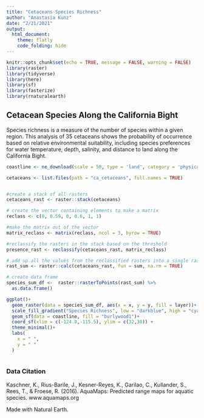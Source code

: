 ```yaml
---
title: "Cetaceans Species Richness"
author: "Anastasia Kunz"
date: "2/21/2021"
output: 
  html_document:
    theme: flatly
    code_folding: hide 
---
```



```r
knitr::opts_chunk$set(echo = TRUE, message = FALSE, warning = FALSE)
library(raster)
library(tidyverse)
library(here)
library(sf)
library(fasterize)
library(rnaturalearth)

```


## Cetacean Species Along the California Bight

Species richness is a measure of the number of species within a given region. This analysis of 35 cetaceans shows the probability of occurrence based on relative environmental suitability, including species preferences for water temperature, depth, salinity, and distance to land along the California Bight. 


```r
coastline <- ne_download(scale = 50, type = 'land', category = 'physical', returnclass = "sf")
```


```r
cetaceans <- list.files(path = "ca_cetaceans", full.names = TRUE)


#create a stack of all rasters
cetaceans_rast <- raster::stack(cetaceans)

# create the vector containing elements to make a matrix
reclass <- c(0, 0.59, 0, 0.6, 1, 1)

#make the matrix out of the vector
matrix_reclass <- matrix(reclass, ncol = 3, byrow = TRUE)

#reclassify the rasters in the stack based on the threshold
presence_rast <- reclassify(cetaceans_rast, matrix_reclass)

# add up all the values from the reclassified rasters into a single raster
rast_sum <- raster::calc(cetaceans_rast, fun = sum, na.rm = TRUE)

# create data frame
species_sum_df <-  raster::rasterToPoints(rast_sum) %>% 
  as.data.frame()


```

```r

ggplot()+
  geom_raster(data = species_sum_df, aes(x = x, y = y, fill = layer))+
  scale_fill_gradient("Species Richness", low = "darkblue", high = "cyan2") +
  geom_sf(data = coastline, fill = "burlywood1")+
  coord_sf(xlim = c(-124.8,-115.5), ylim = c(32,38)) +
  theme_minimal()+
  labs(
    x = " ",
    y = " "
  )
  
```


### Data Citation

Kaschner, K., Rius-Barile, J., Kesner-Reyes, K., Garilao, C., Kullander, S., Rees, T., & Froese, R. (2016). AquaMaps: Predicted range maps for aquatic species. www.aquamaps.org

Made with Natural Earth.

